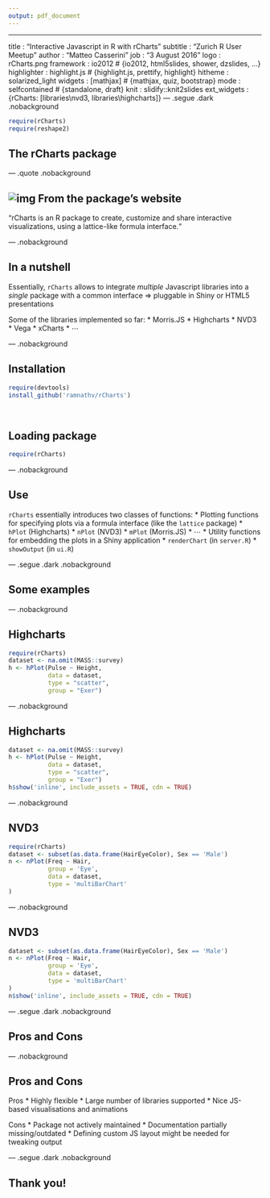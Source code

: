 ```yaml
---
output: pdf_document
---
```

---
title       : "Interactive Javascript in R with rCharts"
subtitle    : "Zurich R User Meetup"
author      : "Matteo Casserini"
job         : "3 August 2016"
logo        : rCharts.png
framework   : io2012        # {io2012, html5slides, shower, dzslides, ...}
highlighter : highlight.js  # {highlight.js, prettify, highlight}
hitheme     : solarized_light
widgets     : [mathjax]            # {mathjax, quiz, bootstrap}
mode        : selfcontained # {standalone, draft}
knit        : slidify::knit2slides
ext_widgets : {rCharts: [libraries\\nvd3, libraries\\highcharts]}
--- .segue .dark .nobackground

```r
require(rCharts)
require(reshape2)
```

## The rCharts package

--- .quote .nobackground

## ![img](assets/img/rCharts.png) From the package's website

<q>rCharts is an R package to create, customize and share interactive visualizations, using a lattice-like formula interface.</q>

--- .nobackground

## In a nutshell

Essentially, `rCharts` allows to integrate *multiple* Javascript libraries into a *single* package with a common interface 
$\Rightarrow$ pluggable in Shiny or HTML5 presentations

Some of the libraries implemented so far:
* Morris.JS
* Highcharts
* NVD3
* Vega
* xCharts
* $\cdots$

--- .nobackground

## Installation

```r
require(devtools)
install_github('ramnathv/rCharts')
```

<br>

## Loading package
```r
require(rCharts)
```

--- .nobackground

## Use

`rCharts` essentially introduces two classes of functions:
* Plotting functions for specifying plots via a formula interface (like the `lattice` package)
  * `hPlot` (Highcharts)
  * `nPlot` (NVD3)
  * `mPlot` (Morris.JS)
  * $\cdots$
* Utility functions for embedding the plots in a Shiny application
  * `renderChart` (in `server.R`)
  * `showOutput` (in `ui.R`)

--- .segue .dark .nobackground

## Some examples

--- .nobackground

## Highcharts

```r
require(rCharts)
dataset <- na.omit(MASS::survey)
h <- hPlot(Pulse ~ Height,
           data = dataset,
           type = "scatter",
           group = "Exer")
```

--- .nobackground

## Highcharts

```r
dataset <- na.omit(MASS::survey)
h <- hPlot(Pulse ~ Height,
           data = dataset,
           type = "scatter",
           group = "Exer")
h$show('inline', include_assets = TRUE, cdn = TRUE)
```

--- .nobackground

## NVD3

```r
require(rCharts)
dataset <- subset(as.data.frame(HairEyeColor), Sex == 'Male')
n <- nPlot(Freq ~ Hair, 
           group = 'Eye',
           data = dataset,
           type = 'multiBarChart'
)
```

--- .nobackground

## NVD3

```r
dataset <- subset(as.data.frame(HairEyeColor), Sex == 'Male')
n <- nPlot(Freq ~ Hair, 
           group = 'Eye',
           data = dataset,
           type = 'multiBarChart'
)
n$show('inline', include_assets = TRUE, cdn = TRUE)
```

--- .segue .dark .nobackground

## Pros and Cons

--- .nobackground

## Pros and Cons

Pros
* Highly flexible
* Large number of libraries supported
* Nice JS-based visualisations and animations

Cons
* Package not actively maintained
* Documentation partially missing/outdated
* Defining custom JS layout might be needed for tweaking output

--- .segue .dark .nobackground

## Thank you!
